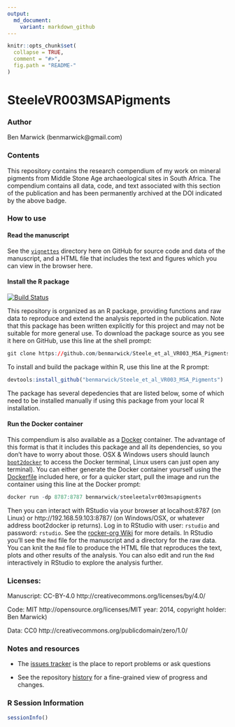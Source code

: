 ```yaml
---
output:
  md_document:
    variant: markdown_github
---
```


<!-- README.md is generated from README.Rmd. Please edit that file -->

```r
knitr::opts_chunk$set(
  collapse = TRUE,
  comment = "#>",
  fig.path = "README-"
)
```


# SteeleVR003MSAPigments 

<!-- DOI here -->

### Author
Ben Marwick (benmarwick@gmail.com)

### Contents

This repository contains the research compendium of my work on mineral pigments from Middle Stone Age archaeological sites in South Africa. The compendium contains all data, code, and text associated with this section of the publication and has been permanently archived at the DOI indicated by the above badge.

### How to use

#### Read the manuscript 

See the [`vignettes`](https://github.com/benmarwick/Steele_et_al_VR003_MSA_Pigments/tree/master/vignettes) directory here on GitHub for source code and data of the manuscript, and a HTML file that includes the text and figures which you can view in the browser here.

#### Install the R package

[![Build Status](https://travis-ci.org/benmarwick/Steele_et_al_VR003_MSA_Pigments.svg?branch=master)](https://travis-ci.org/benmarwick/Steele_et_al_VR003_MSA_Pigments.svg)

This repository is organized as an R package, providing functions and raw data to reproduce and extend the analysis reported in the publication. Note that this package has been written explicitly for this project and may not be suitable for more general use. To download the package source as you see it here on GitHub, use this line at the shell prompt:

```r
git clone https://github.com/benmarwick/Steele_et_al_VR003_MSA_Pigments.git
``` 

To install and build the package within R, use this line at the R prompt:

```r
devtools:install_github("benmarwick/Steele_et_al_VR003_MSA_Pigments")
```

The package has several depedencies that are listed below, some of which need to be installed manually if using this package from your local R installation. 

#### Run the Docker container

This compendium is also available as a [Docker](https://docs.docker.com/installation) container. The advantage of this format is that it includes this package and all its dependencies, so you don't have to worry about those. OSX & Windows users should launch [`boot2docker`](http://boot2docker.io/) to access the Docker terminal, Linux users can just open any terminal). You can either generate the Docker container yourself using the [Dockerfile](https://github.com/benmarwick/Steele_et_al_VR003_MSA_Pigments/blob/master/vignettes/Dockerfile) included here, or for a quicker start, pull the image and run the container using this line at the Docker prompt: 

```r
docker run -dp 8787:8787 benmarwick/steeleetalvr003msapigments
```

Then you can interact with RStudio via your browser at localhost:8787 (on Linux) or http://192.168.59.103:8787/ (on Windows/OSX, or whatever address boot2docker ip returns). Log in to RStudio with user: `rstudio` and password: `rstudio`. See the [rocker-org Wiki](https://github.com/rocker-org/rocker/wiki/Using-the-RStudio-image) for more details. In RStudio you'll see the `Rmd` file for the manuscript and a directory for the raw data. You can knit the `Rmd` file to produce the HTML file that reproduces the text, plots and other results of the analysis. You can also edit and run the `Rmd` interactively in RStudio to explore the analysis further. 

### Licenses:

Manuscript: CC-BY-4.0 http://creativecommons.org/licenses/by/4.0/

Code: MIT http://opensource.org/licenses/MIT year: 2014, copyright holder: Ben Marwick)

Data: CC0 http://creativecommons.org/publicdomain/zero/1.0/ 


### Notes and resources ##

* The [issues tracker](https://github.com/benmarwick/Steele_et_al_VR003_MSA_Pigments) is the place to report problems or ask questions  

* See the repository [history](https://github.com/benmarwick/Steele_et_al_VR003_MSA_Pigments/commits/master) for a fine-grained view of progress and changes.

### R Session Information

```r
sessionInfo()
```
